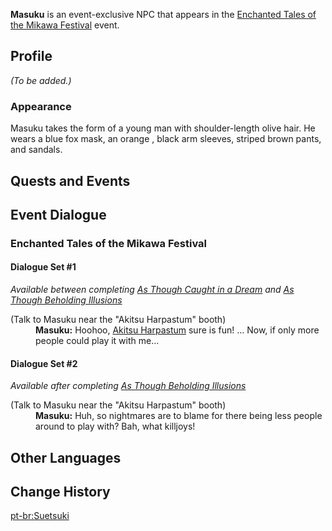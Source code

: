 {{Meta
<!-- Remove this template after adding missing info -->
|missing_NPC_profile  = yes
}}
{{Character Infobox
|type             = Event NPC
|group            = Youkai
|image            = NPC Masuku.png
|region           = Inazuma
|location         = Inazuma
|title            = Youkai Who's Here to Have Fun
}}
'''Masuku''' is an event-exclusive NPC that appears in the [[Enchanted Tales of the Mikawa Festival]] event.

==Profile==
<!-- Detailed story/lore information goes here. -->
''(To be added.)''

===Appearance===
Masuku takes the form of a young man with shoulder-length olive hair. He wears a blue fox mask, an orange {{w|happi}}, black arm sleeves, striped brown pants, and sandals.

==Quests and Events==
{{Quests and Events}}
<!--
==Dialogue==
-->
==Event Dialogue==
===Enchanted Tales of the Mikawa Festival===
====Dialogue Set #1====
''Available between completing [[As Though Caught in a Dream]] and [[As Though Beholding Illusions]]''
{{Dialogue Start}}
;(Talk to Masuku near the "Akitsu Harpastum" booth)
:'''Masuku:''' Hoohoo, [[Enchanted Tales of the Mikawa Festival/Akitsu Harpastum: Dreams Doubled|Akitsu Harpastum]] sure is fun! ... Now, if only more people could play it with me...
{{Dialogue End}}

====Dialogue Set #2====
''Available after completing [[As Though Beholding Illusions]]''{{Verify}}
{{Dialogue Start}}
;(Talk to Masuku near the "Akitsu Harpastum" booth)
:'''Masuku:''' Huh, so nightmares are to blame for there being less people around to play with? Bah, what killjoys!
{{Dialogue End}}

==Other Languages==
{{Other Languages|default_hidden=1
|en      = Masuku
|zhs     = 末须久
|zhs_rm  = 
|zht     = 末須久
|zht_rm  = 
|ja      = 末須久
|ja_rm   = 
|ko      = 마스쿠
|es      = Masuku
|fr      = Masuku
|ru      = Масуку
|th      = Masuku
|vi      = Masuku
|de      = Masuku
|id      = Masuku
|pt      = Suetsuki
|tr      = Masuku
|it      = Masuku
}}

==Change History==
{{Change History|5.4}}
<!--
==References==
{{Reflist}}
-->

[[pt-br:Suetsuki]]